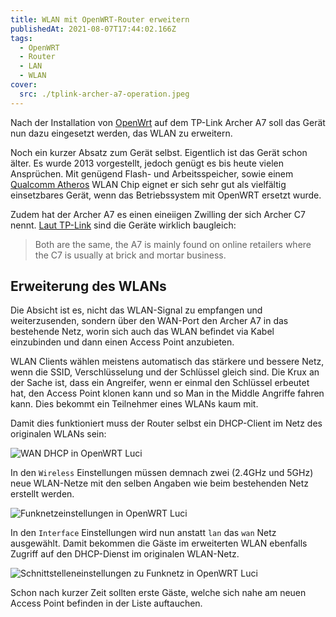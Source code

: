 ```yaml
---
title: WLAN mit OpenWRT-Router erweitern
publishedAt: 2021-08-07T17:44:02.166Z
tags:
  - OpenWRT
  - Router
  - LAN
  - WLAN
cover:
  src: ./tplink-archer-a7-operation.jpeg
---
```


Nach der Installation von [OpenWrt](https://openwrt.org/) auf dem TP-Link Archer A7 soll das Gerät nun dazu eingesetzt werden, das WLAN zu erweitern.

Noch ein kurzer Absatz zum Gerät selbst. Eigentlich ist das Gerät schon älter. Es wurde 2013 vorgestellt, jedoch genügt es bis heute vielen Ansprüchen. Mit genügend Flash- und Arbeitsspeicher, sowie einem [Qualcomm Atheros](https://en.wikipedia.org/wiki/Qualcomm_Atheros) WLAN Chip eignet er sich sehr gut als vielfältig einsetzbares Gerät, wenn das Betriebssystem mit OpenWRT ersetzt wurde.

Zudem hat der Archer A7 es einen eineiigen Zwilling der sich Archer C7 nennt. [Laut TP-Link](https://community.tp-link.com/us/home/forum/topic/216136) sind die Geräte wirklich baugleich:

> Both are the same, the A7 is mainly found on online retailers where the C7 is usually at brick and mortar business.

## Erweiterung des WLANs

Die Absicht ist es, nicht das WLAN-Signal zu empfangen und weiterzusenden, sondern über den WAN-Port den Archer A7 in das bestehende Netz, worin sich auch das WLAN befindet via Kabel einzubinden und dann einen Access Point anzubieten.

WLAN Clients wählen meistens automatisch das stärkere und bessere Netz, wenn die SSID, Verschlüsselung und der Schlüssel gleich sind. Die Krux an der Sache ist, dass ein Angreifer, wenn er einmal den Schlüssel erbeutet hat, den Access Point klonen kann und so Man in the Middle Angriffe fahren kann. Dies bekommt ein Teilnehmer eines WLANs kaum mit.

Damit dies funktioniert muss der Router selbst ein DHCP-Client im Netz des originalen WLANs sein:

![WAN DHCP in OpenWRT Luci](openwrt-luci-network-interfaces.png)

In den `Wireless` Einstellungen müssen demnach zwei (2.4GHz und 5GHz) neue WLAN-Netze mit den selben Angaben wie beim bestehenden Netz erstellt werden.

![Funknetzeinstellungen in OpenWRT Luci](openwrt-luci-network-wireless.png)

In den `Interface` Einstellungen wird nun anstatt `lan` das `wan` Netz ausgewählt. Damit bekommen die Gäste im erweiterten WLAN ebenfalls Zugriff auf den DHCP-Dienst im originalen WLAN-Netz.

![Schnittstelleneinstellungen zu Funknetz in OpenWRT Luci](openwrt-luci-network-wireless-interface.png)

Schon nach kurzer Zeit sollten erste Gäste, welche sich nahe am neuen Access Point befinden in der Liste auftauchen.
